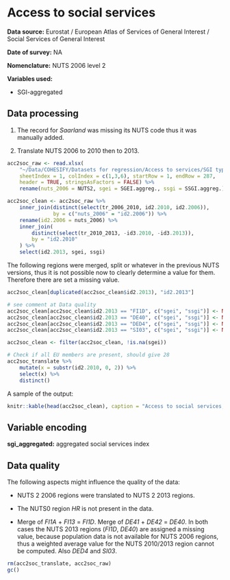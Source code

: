 # Access to social services

**Data source:** Eurostat / European Atlas of Services of General Interest / Social Services of General Interest

**Date of survey:** NA

**Nomenclature:** NUTS 2006 level 2

**Variables used:**

+ SGI-aggregated

## Data processing

1. The record for *Saarland* was missing its NUTS code thus it was manually added.

2. Translate NUTS 2006 to 2010 then to 2013.

```r
acc2soc_raw <- read.xlsx(
    "~/Data/COHESIFY/Datasets for regression/Access to services/SGI typology_2.xlsx",
    sheetIndex = 1, colIndex = c(1,3,6), startRow = 1, endRow = 287, 
    header = TRUE, stringsAsFactors = FALSE) %>% 
    rename(nuts_2006 = NUTS2, sgei = SGEI.aggreg., ssgi = SSGI.aggreg.)
```

```r
acc2soc_clean <- acc2soc_raw %>% 
    inner_join(distinct(select(tr_2006_2010, id2.2010, id2.2006)),
               by = c("nuts_2006" = "id2.2006")) %>% 
    rename(id2.2006 = nuts_2006) %>% 
    inner_join(
        distinct(select(tr_2010_2013, -id3.2010, -id3.2013)),
        by = "id2.2010"
    ) %>% 
    select(id2.2013, sgei, ssgi)
```

The following regions were merged, split or whatever in the previous NUTS versions, thus it is not possible now to clearly determine a value for them. Therefore there are set a missing value.

```r
acc2soc_clean[duplicated(acc2soc_clean$id2.2013), "id2.2013"]
```

```r
# see comment at Data quality
acc2soc_clean[acc2soc_clean$id2.2013 == "FI1D", c("sgei", "ssgi")] <- NA
acc2soc_clean[acc2soc_clean$id2.2013 == "DE40", c("sgei", "ssgi")] <- NA
acc2soc_clean[acc2soc_clean$id2.2013 == "DED4", c("sgei", "ssgi")] <- NA
acc2soc_clean[acc2soc_clean$id2.2013 == "SI03", c("sgei", "ssgi")] <- NA

acc2soc_clean <- filter(acc2soc_clean, !is.na(sgei))
```


```r
# Check if all EU members are present, should give 28
acc2soc_translate %>%
    mutate(x = substr(id2.2010, 0, 2)) %>% 
    select(x) %>% 
    distinct()
```

A sample of the output:

```r
knitr::kable(head(acc2soc_clean), caption = "Access to social services, NUTS 2013 level 2")
```

## Variable encoding

**sgi_aggregated:** aggregated social services index

## Data quality

The following aspects might influence the quality of the data:

+ NUTS 2 2006 regions were translated to NUTS 2 2013 regions.

+ The NUTS0 region *HR* is not present in the data.

+ Merge of *FI1A* + *FI13* = *FI1D*. Merge of *DE41* + *DE42* = *DE40*. In both cases the NUTS 2013 regions (*FI1D*, *DE40*) are assigned a missing value, because population data is not available for NUTS 2006 regions, thus a weighted average value for the NUTS 2010/2013 region cannot be computed. Also *DED4* and *SI03*.

```r
rm(acc2soc_translate, acc2soc_raw)
gc()
```

